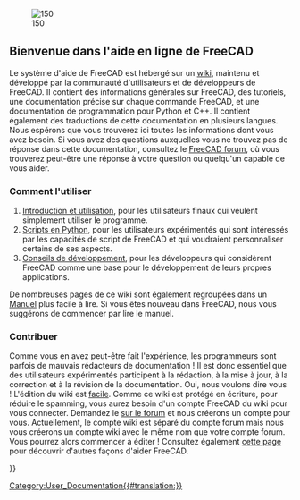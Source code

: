 <languages/>
{{Docnav/fr
|
|[[About_FreeCAD/fr|À propos de FreeCAD]]
}}

[[Image:Crystal_Clear_app_tutorials.png|right|150]]

<span id="Welcome_to_the_FreeCAD_on-line_help"></span>
== Bienvenue dans l'aide en ligne de FreeCAD ==

<div class="mw-translate-fuzzy">
Le système d'aide de FreeCAD est hébergé sur un [https://wiki.freecad.org/Main_Page/fr wiki], maintenu et développé par la communauté d'utilisateurs et de développeurs de FreeCAD. Il contient des informations générales sur FreeCAD, des tutoriels, une documentation précise sur chaque commande FreeCAD, et une documentation de programmation pour Python et C++. Il contient également des traductions de cette documentation en plusieurs langues. Nous espérons que vous trouverez ici toutes les informations dont vous avez besoin. Si vous avez des questions auxquelles vous ne trouvez pas de réponse dans cette documentation, consultez le [http://forum.freecadweb.org/index.php FreeCAD forum], où vous trouverez peut-être une réponse à votre question ou quelqu'un capable de vous aider.
</div>

<span id="How_to_use"></span>
=== Comment l'utiliser ===

# [[User_hub/fr|Introduction et utilisation]],  pour les utilisateurs finaux qui veulent simplement utiliser le programme.
# [[Power_users_hub/fr|Scripts en Python]], pour les utilisateurs expérimentés qui sont intéressés par les capacités de script de FreeCAD et qui voudraient personnaliser certains de ses aspects.
# [[Developer_hub/fr|Conseils de développement]], pour les développeurs qui considèrent FreeCAD comme une base pour le développement de leurs propres applications.

De nombreuses pages de ce wiki sont également regroupées dans un [[Manual/fr|Manuel]] plus facile à lire. Si vous êtes nouveau dans FreeCAD, nous vous suggérons de commencer par lire le manuel.

<span id="Contribute"></span>
=== Contribuer ===

<div class="mw-translate-fuzzy">
Comme vous en avez peut-être fait l'expérience, les programmeurs sont parfois de mauvais rédacteurs de documentation ! Il est donc essentiel que des utilisateurs expérimentés participent à la rédaction, à la mise à jour, à la correction et à la révision de la documentation. Oui, nous voulons dire vous ! L'édition du wiki est [https://www.mediawiki.org/wiki/Help:Formatting/fr facile]. Comme ce wiki est protégé en écriture, pour réduire le spamming, vous aurez besoin d'un compte FreeCAD du wiki pour vous connecter. Demandez le [https://forum.freecad.org/viewtopic.php?t=6830 sur le forum] et nous créerons un compte pour vous. Actuellement, le compte wiki est séparé du compte forum mais nous vous créerons un compte wiki avec le même nom que votre compte forum. Vous pourrez alors commencer à éditer ! Consultez également [https://wiki.freecad.org/Help_FreeCAD/fr cette page] pour découvrir d'autres façons d'aider FreeCAD.
</div>

{{Docnav/fr
|
|[[About_FreeCAD/fr|À propos de FreeCAD]]
}}

{{Userdocnavi{{#translation:}}}}
[[Category:User_Documentation{{#translation:}}]]